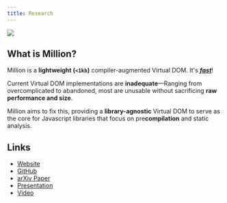 ```yaml
---
title: Research
---
```



[![](/banner.svg)](https://million.js.org)

## What is Million?

Million is a **lightweight (`<1kb`)** compiler-augmented Virtual DOM. It's [**_fast_**](https://million.js.org/benchmarks)!

Current Virtual DOM implementations are **inadequate**—Ranging from overcomplicated to abandoned, most are unusable without sacrificing **raw performance and size**.

Million aims to fix this, providing a **library-agnostic** Virtual DOM to serve as the core for Javascript libraries that focus on pre**compilation** and static analysis.

## Links

- [Website](https://million.js.org)
- [GitHub](https://github.com/aidenybai/million)
- [arXiv Paper](https://arxiv.org/abs/2202.08409v1)
- [Presentation](https://docs.google.com/presentation/d/e/2PACX-1vQ5ChzziKq1rgjKP0PvMVjJwd4x8_H0EdNbeUQmMzG7k8k3AloQRm86D9aEuvwzz2GtPW6JCiRTx_9P/pub?start=false&loop=false&delayms=3000)
- [Video](https://youtu.be/ak4oJvWU0bY)

<br />

<LiteYouTubeEmbed id="ak4oJvWU0bY" title="Million.js Video" />
